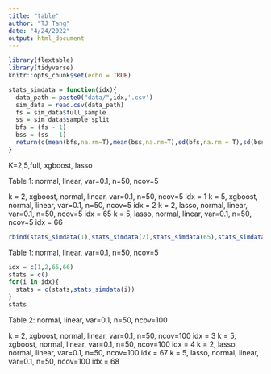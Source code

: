 ```yaml
---
title: "table"
author: "TJ Tang"
date: "4/24/2022"
output: html_document
---
```


```r
library(flextable)
library(tidyverse)
knitr::opts_chunk$set(echo = TRUE)
```

```r
stats_simdata = function(idx){
  data_path = paste0("data/",idx,'.csv')
  sim_data = read.csv(data_path)
  fs = sim_data$full_sample
  ss = sim_data$sample_split
  bfs = (fs - 1) 
  bss = (ss - 1) 
  return(c(mean(bfs,na.rm=T),mean(bss,na.rm=T),sd(bfs,na.rm = T),sd(bss,na.rm = T)))
}
```

K=2,5,full, xgboost, lasso

Table 1: normal, linear, var=0.1, n=50, ncov=5

k = 2, xgboost,  normal, linear, var=0.1, n=50, ncov=5 idx = 1
k = 5, xgboost,  normal, linear, var=0.1, n=50, ncov=5 idx = 2
k = 2, lasso,  normal, linear, var=0.1, n=50, ncov=5 idx = 65
k = 5, lasso,  normal, linear, var=0.1, n=50, ncov=5 idx = 66

```r
rbind(stats_simdata(1),stats_simdata(2),stats_simdata(65),stats_simdata(66))
```

Table 1: normal, linear, var=0.1, n=50, ncov=5

```r
idx = c(1,2,65,66)
stats = c()
for(i in idx){
  stats = c(stats,stats_simdata(i))
}
stats
```
Table 2: normal, linear, var=0.1, n=50, ncov=100

k = 2, xgboost,  normal, linear, var=0.1, n=50, ncov=100 idx = 3
k = 5, xgboost,  normal, linear, var=0.1, n=50, ncov=100 idx = 4
k = 2, lasso,  normal, linear, var=0.1, n=50, ncov=100 idx = 67
k = 5, lasso,  normal, linear, var=0.1, n=50, ncov=100 idx = 68

